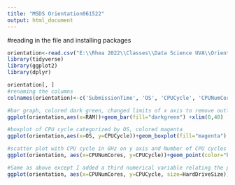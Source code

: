 ---
title: "MSDS Orientation061522"
output: html_document
---
#reading in the file and installing packages
```{r}
orientation<-read.csv("E:\\Rhea 2022\\Classes\\Data Science UVA\\Orientation\\orientation.csv",check.names = FALSE)
library(tidyverse)
library(ggplot2)
library(dplyr)
```

```{r}
orientation[, ]  
#renaming the columns
colnames(orientation)<-c('SubmissionTime', 'OS', 'CPUCycle', 'CPUNumCores', 'RAM', "HardDriveSize", 'GPU', 'GPUCudaNumCores')

#bar graph, colored dark green, changed limits of x axis to remove outlier 
ggplot(orientation,aes(x=RAM))+geom_bar(fill="darkgreen") +xlim(0,40)

#boxplot of CPU cycle categorized by OS, colored magenta
ggplot(orientation,aes(x=OS, y=CPUCycle))+geom_boxplot(fill="magenta")

#scatter plot with CPU cycle in GHz on y axis and Number of CPU cycles on the x axis. Colored blue, position is jitter to make position of each point comprehensible. I changed the x and y limits which removed one outlier.
ggplot(orientation, aes(x=CPUNumCores, y=CPUCycle))+geom_point(color="blue",position = "jitter") + xlim(0, 15) + ylim(0, 5)

#Same as above except I added a third numerical variable relating the position of the dots to the Hard drive size. I changed the limits of the x and y axis and it is colored purple.
ggplot(orientation, aes(x=CPUNumCores, y=CPUCycle, size=HardDriveSize))+geom_point(color="purple") +xlim(0,15) +ylim(0,5)




```

